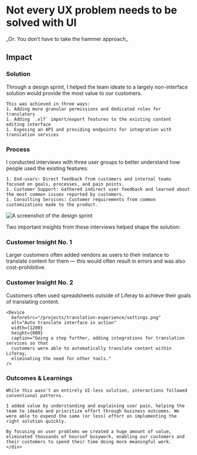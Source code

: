 
# Not every UX problem needs to be solved with UI

<Hammer className="mx-auto mb-16 w-full" />
<span className="text-text/60 mb-12 lg:col-start-2 col-span-full">
  _Or: You don’t have to take the hammer approach_
</span>

<Summary
  problem={
    'Most of Liferay’s customers support at least 2 languages, and some with large, public-facing websites often have a dozen or more languages.\n While technically possible, translating at this scale requires a lot of error-prone manual work.'
  }
  role={
    'As the team’s Product Designer, I worked with the Technical lead and PM to do end-to-end product design. From interviewing users to implementation QA.'
  }
  contributions={[
    'User Research',
    'Workshop Facilitation',
    'Product Strategy',
    'Interaction Design',
    'Prototyping',
    'Usability Testing',
    'Quality Assurance',
  ]}
/>

<div className="grid grid-cols-subgrid gap-8 mt-32">
  <h2 className="small-caps max-md:col-span-5 mt-6">Impact</h2>
  <ImpactCard
    className="sm:max-lg:col-span-2 col-span-3 2xl:col-span-2"
    title="Cost Reduction"
    arrow="down"
    importantNumber={90}
    content="Many customers achieved significant vendor savings in addition to employee efficiencies"
  />
  <ImpactCard
    className="col-span-3 sm:max-lg:col-span-2 lg:col-span-3"
    title="average hours saved per year"
    arrow="none"
    importantNumber={550}
    numberType="integer"
    content="Removing or reducing time-consuming process helped our customers save a lot of time"
  />
</div>

<div className="grid grid-cols-subgrid gap-8 mt-40">
  <h3 className="small-caps max-md:col-span-5">Solution</h3>
  <div className="md:col-start-2 mb-16 col-span-6 2xl:col-span-4">
    Through a design sprint, I helped the team ideate to a largely non-interface solution would provide the most value to our customers.

    This was achieved in three ways:
    1. Adding more granular permissions and dedicated roles for translators
    1. Adding `.xlf` import/export features to the existing content editing interface
    1. Exposing an API and providing endpoints for integration with translation services

  </div>
  <TranslationAPI className="my-16 col-span-8" />
</div>

<div className="grid grid-cols-subgrid gap-8 mt-40">
  <h3 className="small-caps max-md:col-span-3 mt-1">Process</h3>
  <div className="md:max-lg:col-start-2 col-span-6">
    I conducted interviews with three user groups to better understand how people used the existing features:

    1. End-users: Direct feedback from customers and internal teams focused on goals, processes, and pain points.
    1. Customer Support: Gathered indirect user feedback and learned about the most common issues reported by customers.
    1. Consulting Services: Customer requirements from common customizations made to the product.

   </div>

  <Device
    beforeSrc="/projects/translation-experience/before-choose.png"
    beforeAlt="Interface showing the manual process of choosing which language to translate to"
    width={1400}
    height={800}
    className="!col-span-9 !col-start-1" 
    caption='To translate content, users chose a language at the page level, which meant translating 1 page at a time'
  />
</div>

<Image
  src="/projects/translation-experience/sprint.png"
  alt="A screenshot of the design sprint"
  width={1400}
  height={800}
  className="my-16"
/>

Two important insights from these interviews helped shape the solution:

<div className="grid grid-cols-subgrid gap-8 mt-40">
  <div className="col-span-3 md:col-span-4 lg:col-span-2">
    <div className="top-14 sticky flex flex-col gap-8">
      <h3 className="small-caps mt-1.5">Customer Insight No. 1</h3>
      <div className="flex lg:flex-col">
        <User className="order-2 lg:order-none m-4 mr-0 mt-0 w-full sm:w-48" />
        Larger customers often added vendors as users to their instance to translate
        content for them &mdash; this would often result in errors and was also cost-prohibitive.
      </div>
    </div>
  </div>
  <Device
    beforeSrc="/projects/translation-experience/permissions.png"
    alt="Auto translate interface in action"
    width={1200}
    height={800}
    caption="By defining specific roles for translators this helped reduce the ability
      of vendors to inadvertently access, modify, or delete content &mdash; thus
      reducing costs and errors."
    className="col-span-full lg:col-span-6"
  />
</div>

<div className="grid grid-cols-subgrid gap-8 mt-40">
  <div className="col-span-3 md:col-span-4 lg:col-span-2">
    <div className="top-14 sticky flex flex-col gap-8">
      <h3 className="small-caps mt-1.5">Customer Insight No. 2</h3>
      <div className="flex lg:flex-col">
        <Spreadsheet className="order-2 lg:order-none m-4 mr-0 mt-0 w-full sm:w-48" />
        Customers often used spreadsheets outside of Liferay to achieve their goals
        of translating content.
      </div>
    </div>
  </div>
  <div className="col-span-6 flex flex-col gap-40">
    <Device
      beforeSrc="/projects/translation-experience/import.png"
      alt="Auto translate interface in action"
      width={1200}
      height={800}
      caption="Adding the ability to export and import content as .xlf files eliminated
      the need for customers to use a spreadsheet to manage translations."
    />

    <Device
      beforeSrc="/projects/translation-experience/settings.png"
      alt="Auto translate interface in action"
      width={1200}
      height={800}
      caption="Going a step further, adding integrations for translation services so that
      customers were able to automatically translate content within Liferay,
      eliminating the need for other tools."
    />

  </div>
</div>

<Key className="!col-span-4 2xl:!col-start-4 my-64" />

<div className="grid grid-cols-subgrid gap-8">
  <div className="col-span-full lg:col-span-5 lg:col-start-2">
      <h3 className="small-caps my-8">Outcomes & Learnings</h3>

    While this wasn't an entirely UI-less solution, interactions followed conventional patterns.

    I added value by understanding and explaining user pain, helping the team to ideate and prioritize effort through business outcomes. We were able to expend the same (or less) effort on implementing the right solution quickly.

    By focusing on user problems we created a huge amount of value, eliminated thousands of hoursof busywork, enabling our customers and their customers to spend their time doing more meaningful work.
    </div>

</div>
